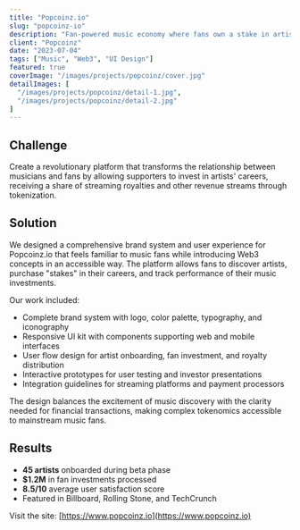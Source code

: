 ```yaml
---
title: "Popcoinz.io"
slug: "popcoinz-io"
description: "Fan-powered music economy where fans own a stake in artists"
client: "Popcoinz"
date: "2023-07-04"
tags: ["Music", "Web3", "UI Design"]
featured: true
coverImage: "/images/projects/popcoinz/cover.jpg"
detailImages: [
  "/images/projects/popcoinz/detail-1.jpg",
  "/images/projects/popcoinz/detail-2.jpg"
]
---
```


## Challenge

Create a revolutionary platform that transforms the relationship between musicians and fans by allowing supporters to invest in artists' careers, receiving a share of streaming royalties and other revenue streams through tokenization.

## Solution

We designed a comprehensive brand system and user experience for Popcoinz.io that feels familiar to music fans while introducing Web3 concepts in an accessible way. The platform allows fans to discover artists, purchase "stakes" in their careers, and track performance of their music investments.

Our work included:
- Complete brand system with logo, color palette, typography, and iconography
- Responsive UI kit with components supporting web and mobile interfaces
- User flow design for artist onboarding, fan investment, and royalty distribution
- Interactive prototypes for user testing and investor presentations
- Integration guidelines for streaming platforms and payment processors

The design balances the excitement of music discovery with the clarity needed for financial transactions, making complex tokenomics accessible to mainstream music fans.

## Results

- **45 artists** onboarded during beta phase
- **$1.2M** in fan investments processed
- **8.5/10** average user satisfaction score
- Featured in Billboard, Rolling Stone, and TechCrunch

Visit the site: [https://www.popcoinz.io](https://www.popcoinz.io) 